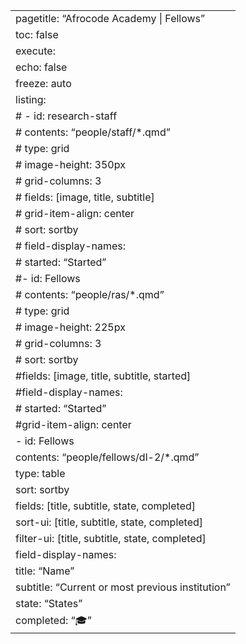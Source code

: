 
---
pagetitle: "Afrocode Academy | Fellows"
toc: false
execute: 
  echo: false
  freeze: auto
listing:
  # - id: research-staff
  #   contents: "people/staff/*.qmd"
  #   type: grid
  #   image-height: 350px
  #   grid-columns: 3
  #   fields: [image, title, subtitle]
  #   grid-item-align: center
  #   sort: sortby
  #   field-display-names: 
  #     started: "Started"
  #- id: Fellows
   # contents: "people/ras/*.qmd"
  #  type: grid
   # image-height: 225px
  #  grid-columns: 3
   # sort: sortby
    #fields: [image, title, subtitle, started]
    #field-display-names: 
     # started: "Started"
    #grid-item-align: center
   - id: Fellows
     contents: "people/fellows/dl-2/*.qmd"
     type: table
     sort: sortby
     fields: [title, subtitle, state, completed]
     sort-ui: [title, subtitle, state, completed]
     filter-ui: [title, subtitle, state, completed]
     field-display-names: 
       title: "Name"
       subtitle: "Current or most previous institution"
       state: "States"
       completed: "🎓"
---
<!-- 
```{=html}
<nav aria-label="breadcrumb">
  <ol class="breadcrumb">
    <li class="breadcrumb-item"><a href="index.html">Home</a></li>
    <li class="breadcrumb-item active" aria-current="page">People</li>
  </ol>
</nav>
``` -->

<!-- 
## Afrocode Academy Fellows

:::{#Fellows}
::: -->

<!-- ## Research Assistants

:::{#research-assistants}
:::

## Alumni

:::{#alumni}
::: -->
